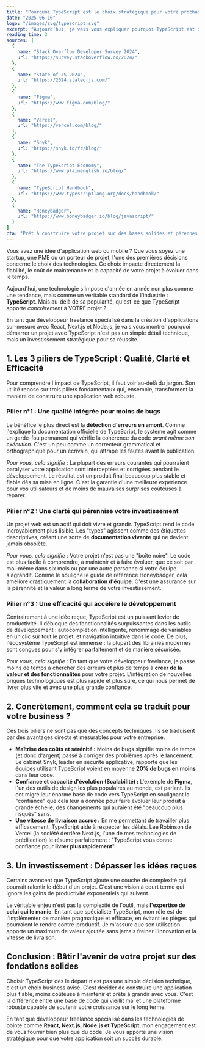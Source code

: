 ```yaml
---
title: "Pourquoi TypeScript est le choix stratégique pour votre prochaine application web ?"
date: "2025-06-16"
logo: "/images/svg/typescript.svg"
excerpt: "Aujourd'hui, je vais vous expliquer pourquoi TypeScript est devenu mon allié incontournable pour garantir la réussite des projets de mes clients."
reading_time: 3
sources: [
  {
    name: "Stack Overflow Developer Survey 2024",
    url: "https://survey.stackoverflow.co/2024/"
  },
  {
    name: "State of JS 2024",
    url: "https://2024.stateofjs.com/"
  },
  {
    name: "Figma",
    url: "https://www.figma.com/blog/"
  },
  {
    name: "Vercel",
    url: "https://vercel.com/blog/"
  },
  {
    name: "Snyk",
    url: "https://snyk.io/fr/blog/"
  },
  {
    name: "The TypeScript Economy",
    url: "https://www.plainenglish.io/blog/"
  },
  {
    name: "TypeScript Handbook",
    url: "https://www.typescriptlang.org/docs/handbook/"
  },
  {
    name: "Honeybadger",
    url: "https://www.honeybadger.io/blog/javascript/"
  }
]
cta: "Prêt à construire votre projet sur des bases solides et pérennes ?"
---
```


Vous avez une idée d'application web ou mobile ? Que vous soyez une startup, une PME ou un porteur de projet, l'une des premières décisions concerne le choix des technologies. Ce choix impacte directement la fiabilité, le coût de maintenance et la capacité de votre projet à évoluer dans le temps.

Aujourd'hui, une technologie s'impose d'année en année non plus comme une tendance, mais comme un véritable standard de l'industrie : **TypeScript**. Mais au-delà de sa popularité, qu'est-ce que TypeScript apporte *concrètement* à VOTRE projet ?

En tant que développeur freelance spécialisé dans la création d'applications sur-mesure avec React, Next.js et Node.js, je vais vous montrer pourquoi démarrer un projet avec TypeScript n'est pas un simple détail technique, mais un investissement stratégique pour sa réussite.

## 1. Les 3 piliers de TypeScript : Qualité, Clarté et Efficacité

Pour comprendre l'impact de TypeScript, il faut voir au-delà du jargon. Son utilité repose sur trois piliers fondamentaux qui, ensemble, transforment la manière de construire une application web robuste.

### Pilier n°1 : Une qualité intégrée pour moins de bugs

Le bénéfice le plus direct est la **détection d'erreurs en amont**. Comme l'explique la documentation officielle de TypeScript, le système agit comme un garde-fou permanent qui vérifie la cohérence du code *avant même son exécution*. C'est un peu comme un correcteur grammatical et orthographique pour un écrivain, qui attrape les fautes avant la publication.

*Pour vous, cela signifie :* La plupart des erreurs courantes qui pourraient paralyser votre application sont interceptées et corrigées pendant le développement. Le résultat est un produit final beaucoup plus stable et fiable dès sa mise en ligne. C'est la garantie d'une meilleure expérience pour vos utilisateurs et de moins de mauvaises surprises coûteuses à réparer.

### Pilier n°2 : Une clarté qui pérennise votre investissement

Un projet web est un actif qui doit vivre et grandir. TypeScript rend le code incroyablement plus lisible. Les "types" agissent comme des étiquettes descriptives, créant une sorte de **documentation vivante** qui ne devient jamais obsolète.

*Pour vous, cela signifie :* Votre projet n'est pas une "boîte noire". Le code est plus facile à comprendre, à maintenir et à faire évoluer, que ce soit par moi-même dans six mois ou par une autre personne si votre équipe s'agrandit. Comme le souligne le guide de référence Honeybadger, cela améliore drastiquement la **collaboration d'équipe**. C'est une assurance sur la pérennité et la valeur à long terme de votre investissement.

### Pilier n°3 : Une efficacité qui accélère le développement

Contrairement à une idée reçue, TypeScript est un puissant levier de productivité. Il débloque des fonctionnalités surpuissantes dans les outils de développement : autocomplétion intelligente, renommage de variables en un clic sur tout le projet, et navigation intuitive dans le code. De plus, l'écosystème TypeScript est immense : la plupart des librairies modernes sont conçues pour s'y intégrer parfaitement et de manière sécurisée.

*Pour vous, cela signifie :* En tant que votre développeur freelance, je passe moins de temps à chercher des erreurs et plus de temps à **créer de la valeur et des fonctionnalités** pour votre projet. L'intégration de nouvelles briques technologiques est plus rapide et plus sûre, ce qui nous permet de livrer plus vite et avec une plus grande confiance.

## 2. Concrètement, comment cela se traduit pour votre business ?

Ces trois piliers ne sont pas que des concepts techniques. Ils se traduisent par des avantages directs et mesurables pour votre entreprise.

- **Maîtrise des coûts et sérénité :** Moins de bugs signifie moins de temps (et donc d'argent) passé à corriger des problèmes après le lancement. Le cabinet Snyk, leader en sécurité applicative, rapporte que les équipes utilisant TypeScript voient en moyenne **20% de bugs en moins** dans leur code.
- **Confiance et capacité d'évolution (Scalabilité) :** L'exemple de **Figma**, l'un des outils de design les plus populaires au monde, est parlant. Ils ont migré leur énorme base de code vers TypeScript en soulignant la "confiance" que cela leur a donnée pour faire évoluer leur produit à grande échelle, des changements qui auraient été "beaucoup plus risqués" sans.
- **Une vitesse de livraison accrue :** En me permettant de travailler plus efficacement, TypeScript aide à respecter les délais. Lee Robinson de Vercel (la société derrière Next.js, l'une de mes technologies de prédilection) le résume parfaitement : "TypeScript vous donne confiance pour **livrer plus rapidement**".

## 3. Un investissement : Dépasser les idées reçues

Certains avancent que TypeScript ajoute une couche de complexité qui pourrait ralentir le début d'un projet. C'est une vision à court terme qui ignore les gains de productivité exponentiels qui suivent.

Le véritable enjeu n'est pas la complexité de l'outil, mais **l'expertise de celui qui le manie**. En tant que spécialiste TypeScript, mon rôle est de l'implémenter de manière pragmatique et efficace, en évitant les pièges qui pourraient le rendre contre-productif. Je m'assure que son utilisation apporte un maximum de valeur ajoutée sans jamais freiner l'innovation et la vitesse de livraison.

## Conclusion : Bâtir l'avenir de votre projet sur des fondations solides

Choisir TypeScript dès le départ n'est pas une simple décision technique, c'est un choix business avisé. C'est décider de construire une application plus fiable, moins coûteuse à maintenir et prête à grandir avec vous. C'est la différence entre une base de code qui vieillit mal et une plateforme robuste capable de soutenir votre croissance sur le long terme.

En tant que développeur freelance spécialisé dans les technologies de pointe comme **React, Next.js, Node.js et TypeScript**, mon engagement est de vous fournir bien plus que du code. Je vous apporte une vision stratégique pour que votre application soit un succès durable.